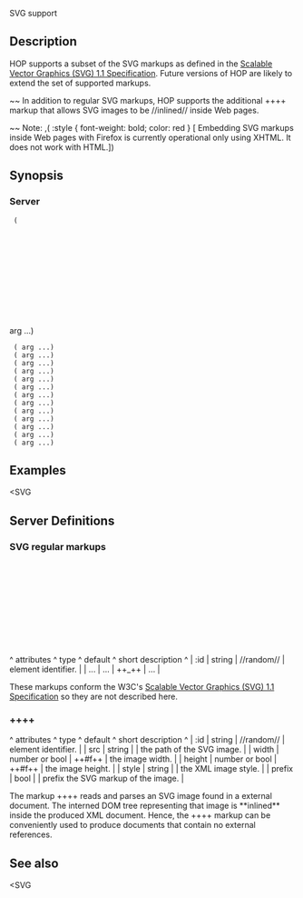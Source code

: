 <doc> SVG support

== Description ==

HOP supports a subset of the SVG markups as defined in the
[[http://www.w3.org/TR/SVG11/|Scalable Vector Graphics (SVG) 1.1 Specification]].
Future versions of HOP are likely to extend the set of supported
markups.

~~ In addition to regular SVG markups, HOP supports the additional
++<SVG:IMG>++ markup that allows SVG images to be //inlined// inside
Web pages.

~~ Note: ,(<SPAN> :style { font-weight: bold; color: red } [
Embedding SVG markups inside Web pages with Firefox is currently 
operational only using XHTML. It does not work with HTML.])

== Synopsis ==

=== Server ===

  (<SVG> arg ...)
  (<SVG:G> arg ...)
  (<SVG:DEFS> arg ...)
  (<SVG:RECT> arg ...)
  (<SVG:CIRCLE> arg ...)
  (<SVG:ELLIPSE> arg ...)
  (<SVG:LINE> arg ...)
  (<SVG:POLYLINE> arg ...)
  (<SVG:POLYGON> arg ...)
  (<SVG:TEXT> arg ...)
  (<SVG:TSPAN> arg ...)
  (<SVG:TREF> arg ...)
  (<SVG:TEXTPATH> arg ...)
  (<SVG:IMG> arg ...)


== Examples ==

<example><SVG</example>

== Server Definitions ==
<server>

=== SVG regular markups ===
<markup> <SVG>
<markup> <SVG:G>
<markup> <SVG:DEFS>
<markup> <SVG:RECT>
<markup> <SVG:CIRCLE>
<markup> <SVG:ELLIPSE>
<markup> <SVG:LINE>
<markup> <SVG:POLYLINE>
<markup> <SVG:POLYGON>
<markup> <SVG:TEXT>
<markup> <SVG:TSPAN>
<markup> <SVG:TREF>
<markup> <SVG:TEXTPATH>

<arguments>
^  attributes   ^   type    ^   default    ^  short description          ^
| :id           |  string   |  //random//  | element identifier.         | 
| ...           |  ...      |   ++_++      | ...                         |
</arguments>

These markups conform the W3C's [[[http://www.w3.org/TR/SVG11/|Scalable Vector Graphics (SVG) 1.1 Specification]] so they are not described here.

</markup>
</markup>
</markup>
</markup>
</markup>
</markup>
</markup>
</markup>
</markup>
</markup>
</markup>
</markup>
</markup>

=== ++<SVG:IMG>++ ===
<markup> <SVG:IMG>

<arguments>
^  attributes   ^   type    ^   default        ^  short description          ^
| :id           |  string   |  //random//      | element identifier.         | 
| src           |  string         |            | the path of the SVG image.  |
| width         |  number or bool |   ++#f++   | the image width.            |
| height        |  number or bool |   ++#f++   | the image height.           |
| style         |  string         |            | the XML image style.        |
| prefix        |  bool           |            | prefix the SVG markup of the image.  |
</arguments>

The markup ++<SVG:IMG>++ reads and parses an SVG image found in a external
document. The interned DOM tree representing that image is **inlined** inside
the produced XML document. Hence, the ++<SVG:IMG>++ markup can be conveniently
used to produce documents that contain no external references.

<server>

== See also ==
<see-also><SVG</see-also>

</doc>
